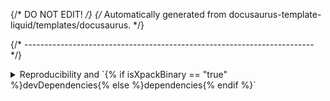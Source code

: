 {/* DO NOT EDIT! */}
{/* Automatically generated from docusaurus-template-liquid/templates/docusaurus. */}


{/* ------------------------------------------------------------------------ */}

<details>
<summary>Reproducibility and `{% if isXpackBinary == "true" %}devDependencies{% else %}dependencies{% endif %}`</summary>

To ensure reproducibility, it is essential for each project to always
utilise the exact desired versions of the required {% if isXpackBinary == "true" %}tools, regardless of the
tools installed in the system{% else %}libraries, regardless of the
libraries installed in the system{% endif %}.

To achieve this objective, **xpm** records all locally installed {% if isXpackBinary == "true" %}binary {% endif %}packages
as {% if isXpackBinary == "true" %}development {% endif %}dependencies in the project `package.json` file.

The result appears as follows:

<CodeBlock language="json"> {
`  "xpack": {
    "minimumXpmRequired": "0.20.7",
{%- if isXpackBinary == "true" %}
    "dependencies": {},
    "devDependencies": {
      "{{packageScopedName}}": {
        "specifier": "{{releaseVersion}}",
        "local": "link",
        "platforms": "all"
      }
    },
{%- else %}
    "dependencies": {
      "{{packageScopedName}}": {
        "specifier": "{{releaseVersion}}",
        "local": "link",
        "platforms": "all"
      }
    },
    "devDependencies": {},
{%- endif %}
    "properties": {},
    "actions": {},
    "buildConfigurations": {}
  }
`} </CodeBlock>

If the `package.json` is saved in the revision system, the above
definition acts as a firm reference to the specific version of
{{preferredName}}.

After cloning the project into a different location, the command `xpm install`
may be used to install all {% if isXpackBinary == "true" %}development {% endif %}dependencies.

This is particularly useful for CI/CD environments.

</details>
